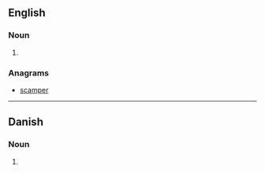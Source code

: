 {{also|Campers}}

==English==

===Noun===
{{head|en|noun plural form}}

# {{plural of|camper|lang=en}}

===Anagrams===
* [[scamper#English|scamper]]

----

==Danish==

===Noun===
{{head|da|noun form|g=c}}

# {{genitive singular indefinite of|camper|lang=da}}